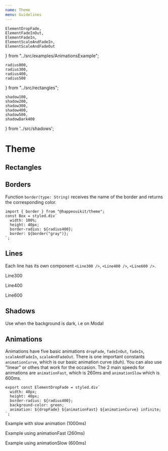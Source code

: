 ```yaml
---
name: Theme
menu: Guidelines
---
```


    ElementDropFade,
    ElementFadeInOut,
    ElementFadeIn,
    ElementScaleAndFadeIn,
    ElementScaleAndFadeOut
} from "../src/examples/AnimationsExample";

    radius000, 
    radius300, 
    radius400, 
    radius500 
} from "../src/rectangles";



    shadow100,
    shadow200,
    shadow300,
    shadow400,
    shadow500,
    shadowDark400
} from '../src/shadows';



# Theme

<PackageMetadata pkg={pkg}/>

## Rectangles

<RectangleExample borderRadius={radius000} name='radius000' />
<RectangleExample borderRadius={radius300} name='radius300' />
<RectangleExample borderRadius={radius400} name='radius400' />
<RectangleExample borderRadius={radius500} name='radius500' />

## Borders

Function `border(type: String)` receives the name of the border and returns the corresponding color.
```
import { border } from "@happeouikit/theme";
const Box = styled.div`
  width: 100%;
  height: 40px;
  border-radius: ${radius400};
  border: ${border("gray")};
`;
```

<div style={{display: 'flex', alignItems: 'flex-start'}}>
    <div style={{width: '50%'}}>
        <BorderExample border={border('black')} name='black'/>
        <BorderExample border={border('gray')} name='gray (gray-06)'/>
        <BorderExample border={border('disabled')} name='disable (gray-08)'/>
    </div>
    <div style={{width: '50%'}}>
        <BorderExample border={border('navy')} name='navy'/>
        <BorderExample border={border('active')} name='active'/>
        <BorderExample border={border('success')} name='success'/>
        <BorderExample border={border('warn')} name='warn'/>
        <BorderExample border={border('alert')} name='alert'/>
        <BorderExample border={border('violet')} name='alert'/>
    </div>
</div>

## Lines
Each line has its own component `<Line300 />`, `<Line400 />`, `<Line600 />`.

<Line300 />
<p>Line300</p>
<Line400 />
<p>Line400</p>
<Line600 />
<p>Line600</p>

## Shadows

<RectangleExample name='shadow200' shadow={shadow200}/>
<RectangleExample name='shadow300' shadow={shadow300}/>
<RectangleExample name='shadow400' shadow={shadow400}/>
<RectangleExample name='shadow500' shadow={shadow500}/>
<CircleExample name='shadow100' shadow={shadow100} />

<BackgroundBox>
    <RectangleExample name='shadow200' shadow={shadow200}/>
    <RectangleExample name='shadow300' shadow={shadow300}/>
    <RectangleExample name='shadow400' shadow={shadow400}/>
    <RectangleExample name='shadow500' shadow={shadow500}/>
    <CircleExample name='shadow100' shadow={shadow100} />
</BackgroundBox>

Use when the background is dark, i.e on Modal

<DarkBox>
    <RectangleExample name='shadowDark400' shadow={shadowDark400}/>
</DarkBox>

## Animations

Animations have five basic animations `dropFade`, `fadeInOut`, `fadeIn`, `scaleAndFadeIn`, `scaleAndFadeOut`.
There is one important constants `animationCurve`, which is our basic animation curve (duh). You can also use "linear" or othes that work for the occasion.
The 2 main speeds for animations are `animationFast`, which is 260ms and `animationSlow` which is 600ms.

```
export const ElementDropFade = styled.div`
  width: 40px;
  height: 40px;
  border-radius: ${radius400};
  background-color: green;
  animation: ${dropFade} ${animationFast} ${animationCurve} infinite;
`;
```

<BackgroundBox>
    <div style={{display:"flex"}}>
        <div>
            <p>Example with slow animation (1000ms)</p>
            <ElementDropFade duration={"1000ms"} />
            <ElementFadeInOut duration={"1000ms"} />
            <ElementFadeIn duration={"1000ms"} />
            <ElementScaleAndFadeIn duration={"1000ms"} />
            <ElementScaleAndFadeOut duration={"1000ms"} />
        </div>
        <div>
            <p>Example using animationFast (260ms)</p>
            <ElementDropFade duration={"fast"} />
            <ElementFadeInOut duration={"fast"} />
            <ElementFadeIn duration={"fast"} />
            <ElementScaleAndFadeIn duration={"fast"} />
            <ElementScaleAndFadeOut duration={"fast"} />
        </div>
        <div>
            <p>Example using animationSlow (600ms)</p>
            <ElementDropFade duration={"slow"} />
            <ElementFadeInOut duration={"slow"} />
            <ElementFadeIn duration={"slow"} />
            <ElementScaleAndFadeIn duration={"slow"} />
            <ElementScaleAndFadeOut duration={"slow"} />
        </div>
    </div>
</BackgroundBox>
